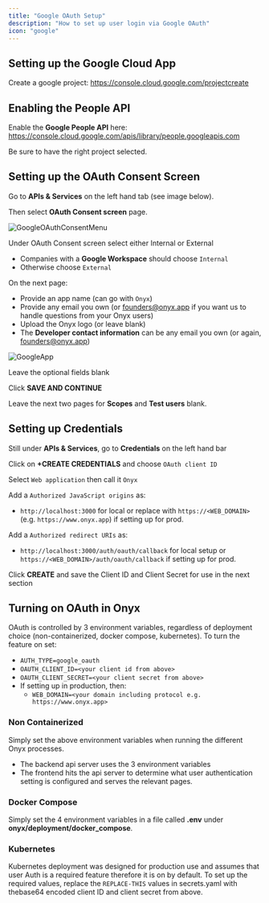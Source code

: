 ```yaml
---
title: "Google OAuth Setup"
description: "How to set up user login via Google OAuth"
icon: "google"
---
```


## Setting up the Google Cloud App

Create a google project: https://console.cloud.google.com/projectcreate

## Enabling the People API

Enable the **Google People API** here: https://console.cloud.google.com/apis/library/people.googleapis.com

Be sure to have the right project selected.

## Setting up the OAuth Consent Screen

Go to **APIs & Services** on the left hand tab (see image below).

Then select **OAuth Consent screen** page.

![GoogleOAuthConsentMenu](/images/google_oauth_setup/GoogleOAuthConsentMenu.png)

Under OAuth Consent screen select either Internal or External

- Companies with a **Google Workspace** should choose `Internal`
- Otherwise choose `External`

On the next page:

- Provide an app name (can go with `Onyx`)
- Provide any email you own (or founders@onyx.app if you want us to handle questions from your Onyx users)
- Upload the Onyx logo (or leave blank)
- The **Developer contact information** can be any email you own (or again, founders@onyx.app)

![GoogleApp](/images/google_oauth_setup/GoogleApp.png)

Leave the optional fields blank

Click **SAVE AND CONTINUE**

Leave the next two pages for **Scopes** and **Test users** blank.

## Setting up Credentials

Still under **APIs & Services**, go to **Credentials** on the left hand bar

Click on **+CREATE CREDENTIALS** and choose `OAuth client ID`

Select `Web application` then call it `Onyx`

Add a `Authorized JavaScript origins` as:

- `http://localhost:3000` for local or replace with `https://<WEB_DOMAIN>` (e.g. `https://www.onyx.app`) if setting up for prod.

Add a `Authorized redirect URIs` as:

- `http://localhost:3000/auth/oauth/callback` for local setup or `https://<WEB_DOMAIN>/auth/oauth/callback` if setting up for prod.

Click **CREATE** and save the Client ID and Client Secret for use in the next section

## Turning on OAuth in Onyx

OAuth is controlled by 3 environment variables, regardless of deployment choice
(non-containerized, docker compose, kubernetes). To turn the feature on set:

- `AUTH_TYPE=google_oauth`
- `OAUTH_CLIENT_ID=<your client id from above>`
- `OAUTH_CLIENT_SECRET=<your client secret from above>`
- If setting up in production, then:
  - `WEB_DOMAIN=<your domain including protocol e.g. https://www.onyx.app>`

### Non Containerized

Simply set the above environment variables when running the different Onyx processes.

- The backend api server uses the 3 environment variables
- The frontend hits the api server to determine what user authentication setting is configured and serves the relevant pages.

### Docker Compose

Simply set the 4 environment variables in a file called **.env** under **onyx/deployment/docker_compose**.

### Kubernetes

Kubernetes deployment was designed for production use and assumes that user Auth is a required feature therefore it is
on by default. To set up the required values, replace the `REPLACE-THIS` values in secrets.yaml with thebase64 encoded
client ID and client secret from above.
